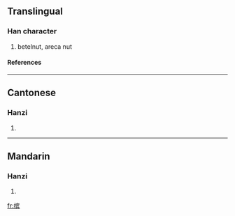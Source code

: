 {{see|檳}}

==Translingual==
===Han character===
{{Han char|rn=75|rad=木|as=10|sn=14|four=|canj=木十人金 (DJOC)}}
# betelnut, areca nut
====References====
{{Han ref|kx=0546.251|hdz=21270.050|uh=69DF|ud=27103}}

----
==Cantonese==
===Hanzi===
{{yue-hanzi|jyut=|y=ban1}}
# {{defn|Cantonese}}

----
==Mandarin==
===Hanzi===
{{cmn-hanzi|tra=檳|pin=[[bīn]] (bin1)|wg=pin<sup>1</sup>}}
# {{defn|Mandarin}}

[[fr:槟]]
